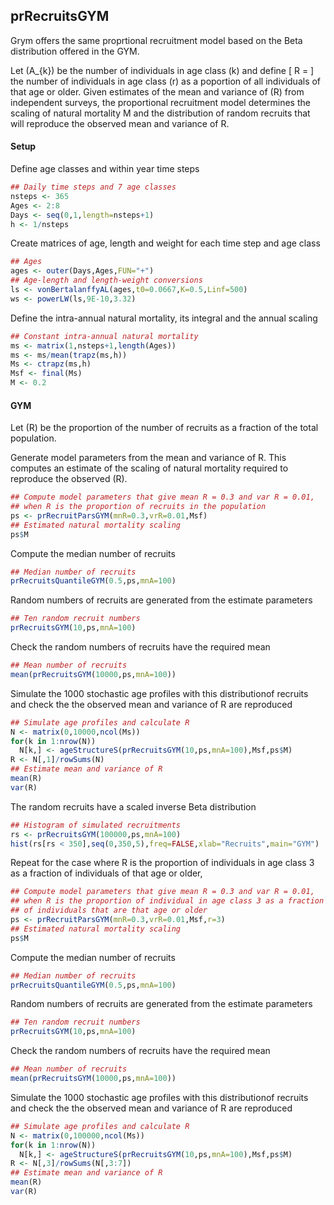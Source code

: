 ## prRecruitsGYM

Grym offers the same proprtional recruitment model based on the Beta
distribution offered in the GYM.

Let \(A_{k}\) be the number of individuals in age class \(k\) and define
\[
R = \frac{A_{r}}{\sum_{k=r} A_{k}}
\]
the number of individuals in age class \(r\) as a poportion of all
individuals of that age or older.  Given estimates of the mean and
variance of \(R) from independent surveys, the proportional
recruitment model determines the scaling of natural mortality M and
the distribution of random recruits that will reproduce the observed
mean and variance of R.

#### Setup

Define age classes and within year time steps
```r
## Daily time steps and 7 age classes
nsteps <- 365
Ages <- 2:8
Days <- seq(0,1,length=nsteps+1)
h <- 1/nsteps
```

Create matrices of age, length and weight for each time step and age class
```r
## Ages
ages <- outer(Days,Ages,FUN="+")
## Age-length and length-weight conversions
ls <- vonBertalanffyAL(ages,t0=0.0667,K=0.5,Linf=500)
ws <- powerLW(ls,9E-10,3.32)
```

Define the intra-annual natural mortality, its integral and the annual scaling
```r
## Constant intra-annual natural mortality
ms <- matrix(1,nsteps+1,length(Ages))
ms <- ms/mean(trapz(ms,h))
Ms <- ctrapz(ms,h)
Msf <- final(Ms)
M <- 0.2
```


#### GYM

Let \(R\) be the proportion of the number of recruits as a fraction of the
total population.

Generate model parameters from the mean and variance of R.  This
computes an estimate of the scaling of natural mortality required to
reproduce the observed \(R\).
```r
## Compute model parameters that give mean R = 0.3 and var R = 0.01,
## when R is the proportion of recruits in the population
ps <- prRecruitParsGYM(mnR=0.3,vrR=0.01,Msf)
## Estimated natural mortality scaling
ps$M
```

Compute the median number of recruits
```r
## Median number of recruits
prRecruitsQuantileGYM(0.5,ps,mnA=100)
```

Random numbers of recruits are generated from the estimate parameters
```r
## Ten random recruit numbers
prRecruitsGYM(10,ps,mnA=100)
```

Check the random numbers of recruits have the required mean
```r
## Mean number of recruits
mean(prRecruitsGYM(10000,ps,mnA=100))
```

Simulate the 1000 stochastic age profiles with this distributionof
recruits and check the the observed mean and variance of R are reproduced
```r
## Simulate age profiles and calculate R
N <- matrix(0,10000,ncol(Ms))
for(k in 1:nrow(N))
  N[k,] <- ageStructureS(prRecruitsGYM(10,ps,mnA=100),Msf,ps$M)
R <- N[,1]/rowSums(N)
## Estimate mean and variance of R
mean(R)
var(R)
```

The random recruits have a scaled inverse Beta distribution 
```r
## Histogram of simulated recruitments
rs <- prRecruitsGYM(100000,ps,mnA=100)
hist(rs[rs < 350],seq(0,350,5),freq=FALSE,xlab="Recruits",main="GYM")
```


Repeat for the case where R is the proportion of individuals in age
class 3 as a fraction of individuals of that age or older,
```r
## Compute model parameters that give mean R = 0.3 and var R = 0.01,
## when R is the proportion of individual in age class 3 as a fraction
## of individuals that are that age or older
ps <- prRecruitParsGYM(mnR=0.3,vrR=0.01,Msf,r=3)
## Estimated natural mortality scaling
ps$M
```

Compute the median number of recruits
```r
## Median number of recruits
prRecruitsQuantileGYM(0.5,ps,mnA=100)
```

Random numbers of recruits are generated from the estimate parameters
```r
## Ten random recruit numbers
prRecruitsGYM(10,ps,mnA=100)
```

Check the random numbers of recruits have the required mean
```r
## Mean number of recruits
mean(prRecruitsGYM(10000,ps,mnA=100))
```

Simulate the 1000 stochastic age profiles with this distributionof
recruits and check the the observed mean and variance of R are reproduced
```r
## Simulate age profiles and calculate R
N <- matrix(0,100000,ncol(Ms))
for(k in 1:nrow(N))
  N[k,] <- ageStructureS(prRecruitsGYM(10,ps,mnA=100),Msf,ps$M)
R <- N[,3]/rowSums(N[,3:7])
## Estimate mean and variance of R
mean(R)
var(R)
```

